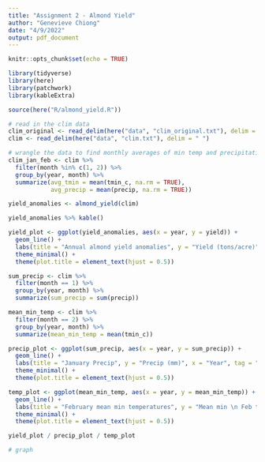 ```yaml
---
title: "Assignment 2 - Almond Yield"
author: "Genevieve Chiong"
date: "4/9/2022"
output: pdf_document
---
```


```r
knitr::opts_chunk$set(echo = TRUE)

library(tidyverse)
library(here)
library(patchwork)
library(kableExtra)

source(here("R/almond_yield.R"))
```


```r
# read in the clim data 
clim_original <- read_delim(here("data", "clim_original.txt"), delim = " ")
clim <- read_delim(here("data", "clim.txt"), delim = " ")

# wrangle the data to find monthly averages of min temp and precipitation for February
clim_jan_feb <- clim %>% 
  filter(month %in% c(1, 2)) %>% 
  group_by(year, month) %>% 
  summarize(avg_tmin = mean(tmin_c, na.rm = TRUE),
            avg_precip = mean(precip, na.rm = TRUE))
```

```r
yield_anomalies <- almond_yield(clim)

yield_anomalies %>% kable()
```

```r
yield_plot <- ggplot(yield_anomalies, aes(x = year, y = yield)) +
  geom_line() +
  labs(title = "Annual almond yield anomalies", y = "Yield (tons/acre)", x = "Year", tag = "a") +
  theme_minimal() +
  theme(plot.title = element_text(hjust = 0.5))
```


```r
sum_precip <- clim %>% 
  filter(month == 1) %>% 
  group_by(year, month) %>% 
  summarize(sum_precip = sum(precip))

mean_min_temp <- clim %>% 
  filter(month == 2) %>% 
  group_by(year, month) %>% 
  summarize(mean_min_temp = mean(tmin_c))
```

```r
precip_plot <- ggplot(sum_precip, aes(x = year, y = sum_precip)) +
  geom_line() +
  labs(title = "January Precip", y = "Precip (mm)", x = "Year", tag = "b") +
  theme_minimal() +
  theme(plot.title = element_text(hjust = 0.5))

temp_plot <- ggplot(mean_min_temp, aes(x = year, y = mean_min_temp)) +
  geom_line() +
  labs(title = "February mean min temperatures", y = "Mean min \n Feb temp (ºC)", x = "Year", tag = "c") +
  theme_minimal() +
  theme(plot.title = element_text(hjust = 0.5))
```

```r
yield_plot / precip_plot / temp_plot
```





```r
# graph

```







